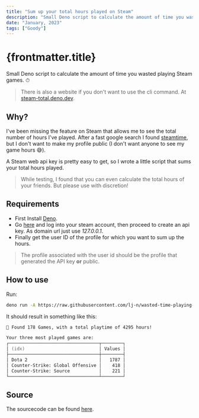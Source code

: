 ```yaml
---
title: "Sum up your total hours played on Steam"
description: "Small Deno script to calculate the amount of time you wasted playing Steam games."
date: "January, 2023"
tags: ["Goody"]
---
```


# {frontmatter.title}

Small Deno script to calculate the amount of time you wasted playing Steam games. ⏱

> There is also a website if you don't want to use the cli command. At [steam-total.deno.dev](https://steam-total.deno.dev/).

## Why?

I've been missing the feature on Steam that allows me to see the total number of hours I've played. After a fast google search I found [steamtime](https://steamtime.info/), but I don't want to make my profile public (I don't want anyone to see my game hours 😅).

A Steam web api key is pretty easy to get, so I wrote a little script that sums your total hours played.

> While testing, I found that you can even calculate the total hours of your friends. But please use with discretion!

## Requirements

- First Install [Deno](https://deno.land/manual@v1.30.0/getting_started/installation).
- Go [here](https://steamcommunity.com/dev/apikey) and log into your steam account, then proceed to create an api key. As domain url just use _127.0.0.1_.
- Finally get the user ID of the profile for which you want to sum up the hours.

> The profile associated with the user id should be the profile that generated the API key **or** public.

## How to use

Run:

```zsh
deno run -A https://raw.githubusercontent.com/lj-n/wasted-time-playing-games/main/cli.ts --apiKey="Steam Api Key here" --steamId="Steam User ID here"
```

It should result in something like this:

```zsh
🎲 Found 178 Games, with a total playtime of 4295 hours!

Your three most played games are:
┌──────────────────────────────────┬────────┐
│ (idx)                            │ Values │
├──────────────────────────────────┼────────┤
│ Dota 2                           │   1787 │
│ Counter-Strike: Global Offensive │    418 │
│ Counter-Strike: Source           │    221 │
└──────────────────────────────────┴────────┘
```

## Source

The sourcecode can be found [here](https://github.com/lj-n/wasted-time-playing-games).
